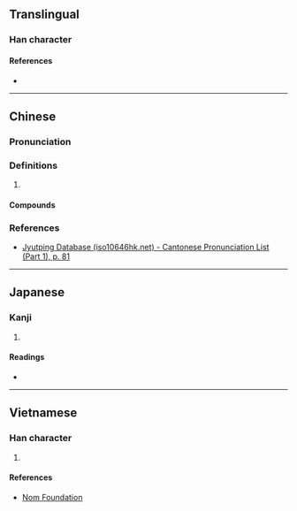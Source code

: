 {{character info}}
==Translingual==

===Han character===
{{Han char|rn=30|rad=口|as=09|sn=12|four=|canj=RIHV|ids=⿰口威}}

====References====
* {{Han ref|kx=0201.121|dkj=04023|hdz=10652.010|uh=55B4|ud=21940}}

----

==Chinese==
{{zh-forms}}

===Pronunciation===
{{zh-pron
|m=wēi
|c=wai1,wi1
|mc=
|oc=
|cat=
}}

===Definitions===
{{zh-hanzi}}

# {{rfdef|zh|sort=口09}}

====Compounds====
{{zh-der|喴吔|高喴}}

===References===
* [http://www.iso10646hk.net/jp/document/download.jsp Jyutping Database (iso10646hk.net) - Cantonese Pronunciation List (Part 1), p. 81]

----

==Japanese==

===Kanji===
{{ja-kanji|grade=|rs=口09}}

# {{rfdef|ja|sort=口09}}

====Readings====
* {{ja-readings|on=[[い]] (i)|kun=}}

----

==Vietnamese==

===Han character===
{{vi-readings|reading=oái, oe|rs=口09}}

# {{rfdef|vi|sort=口09}}

====References====
* [http://nomfoundation.org/common/nom_details.php?codepoint=55b4 Nom Foundation]